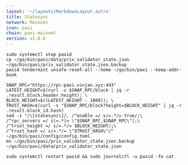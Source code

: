 ```yaml
---
layout: '~/layouts/MarkdownLayout.astro'
title: Statesync
network: Mainnet
icon: paxi
chain: paxi-mainnet
version: v1.0.6
---
```


```
sudo systemctl stop paxid 
cp ~/go/bin/paxi/data/priv_validator_state.json ~/go/bin/paxi/priv_validator_state.json.backup
paxid tendermint unsafe-reset-all --home ~/go/bin/paxi --keep-addr-book
```
```
SNAP_RPC="https://rpc-paxi.vinjan.xyz:443"
LATEST_HEIGHT=$(curl -s $SNAP_RPC/block | jq -r .result.block.header.height); \
BLOCK_HEIGHT=$((LATEST_HEIGHT - 1000)); \
TRUST_HASH=$(curl -s "$SNAP_RPC/block?height=$BLOCK_HEIGHT" | jq -r .result.block_id.hash)
sed -i "/\[statesync\]/, /^enable =/ s/=.*/= true/;\
/^rpc_servers =/ s|=.*|= \"$SNAP_RPC,$SNAP_RPC\"|;\
/^trust_height =/ s/=.*/= $BLOCK_HEIGHT/;\
/^trust_hash =/ s/=.*/= \"$TRUST_HASH\"/" ~/go/bin/paxi/config/config.toml
mv ~/go/bin/paxi/priv_validator_state.json.backup ~/go/bin/paxi/data/priv_validator_state.json
```
```
sudo systemctl restart paxid && sudo journalctl -u paxid -fo cat
```
